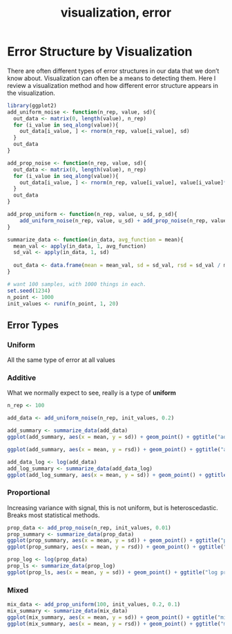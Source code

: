 % visualization, error

# Error Structure by Visualization

There are often different types of error structures in our data that we don't know about. Visualization can often be a means to detecting them. Here I review a visualization method and how different error structure appears in the visualization.

```r
library(ggplot2)
add_uniform_noise <- function(n_rep, value, sd){
  out_data <- matrix(0, length(value), n_rep)
  for (i_value in seq_along(value)){
    out_data[i_value, ] <- rnorm(n_rep, value[i_value], sd)
  }
  out_data
}

add_prop_noise <- function(n_rep, value, sd){
  out_data <- matrix(0, length(value), n_rep)
  for (i_value in seq_along(value)){
    out_data[i_value, ] <- rnorm(n_rep, value[i_value], value[i_value]*sd)
  }
  out_data
}

add_prop_uniform <- function(n_rep, value, u_sd, p_sd){
    add_uniform_noise(n_rep, value, u_sd) + add_prop_noise(n_rep, value, p_sd)
}

summarize_data <- function(in_data, avg_function = mean){
  mean_val <- apply(in_data, 1, avg_function)
  sd_val <- apply(in_data, 1, sd)
  
  out_data <- data.frame(mean = mean_val, sd = sd_val, rsd = sd_val / mean_val)
}
```


```r
# want 100 samples, with 1000 things in each. 
set.seed(1234)
n_point <- 1000
init_values <- runif(n_point, 1, 20)
```


## Error Types

### Uniform

All the same type of error at all values

### Additive

What we normally expect to see, really is a type of **uniform**

```r
n_rep <- 100

add_data <- add_uniform_noise(n_rep, init_values, 0.2)
```

```r
add_summary <- summarize_data(add_data)
ggplot(add_summary, aes(x = mean, y = sd)) + geom_point() + ggtitle("additive SD")

ggplot(add_summary, aes(x = mean, y = rsd)) + geom_point() + ggtitle("additive RSD")

add_data_log <- log(add_data)
add_log_summary <- summarize_data(add_data_log)
ggplot(add_log_summary, aes(x = mean, y = sd)) + geom_point() + ggtitle("log additive SD")
```

### Proportional

Increasing variance with signal, this is not uniform, but is heteroscedastic. Breaks most statistical methods.

```r
prop_data <- add_prop_noise(n_rep, init_values, 0.01)
prop_summary <- summarize_data(prop_data)
ggplot(prop_summary, aes(x = mean, y = sd)) + geom_point() + ggtitle("proportional SD")
ggplot(prop_summary, aes(x = mean, y = rsd)) + geom_point() + ggtitle("proportional RSD")

prop_log <- log(prop_data)
prop_ls <- summarize_data(prop_log)
ggplot(prop_ls, aes(x = mean, y = sd)) + geom_point() + ggtitle("log proportional SD")
```

### Mixed

```r
mix_data <- add_prop_uniform(100, init_values, 0.2, 0.1)
mix_summary <- summarize_data(mix_data)
ggplot(mix_summary, aes(x = mean, y = sd)) + geom_point() + ggtitle("mixed SD")
ggplot(mix_summary, aes(x = mean, y = rsd)) + geom_point() + ggtitle("mixed RSD")
```

